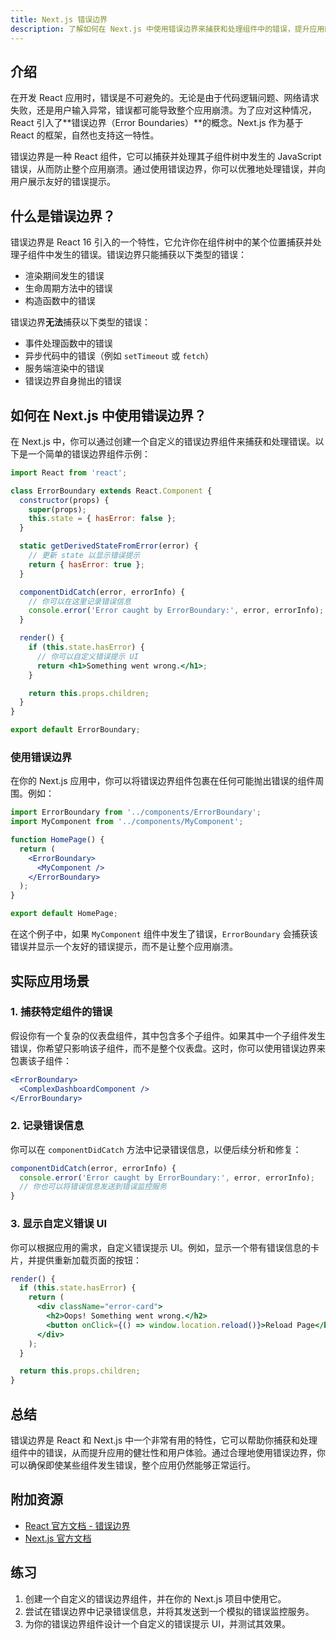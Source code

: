 ```yaml
---
title: Next.js 错误边界
description: 了解如何在 Next.js 中使用错误边界来捕获和处理组件中的错误，提升应用的健壮性和用户体验。
---
```


## 介绍

在开发 React 应用时，错误是不可避免的。无论是由于代码逻辑问题、网络请求失败，还是用户输入异常，错误都可能导致整个应用崩溃。为了应对这种情况，React 引入了**错误边界（Error Boundaries）**的概念。Next.js 作为基于 React 的框架，自然也支持这一特性。

错误边界是一种 React 组件，它可以捕获并处理其子组件树中发生的 JavaScript 错误，从而防止整个应用崩溃。通过使用错误边界，你可以优雅地处理错误，并向用户展示友好的错误提示。

## 什么是错误边界？

错误边界是 React 16 引入的一个特性，它允许你在组件树中的某个位置捕获并处理子组件中发生的错误。错误边界只能捕获以下类型的错误：

- 渲染期间发生的错误
- 生命周期方法中的错误
- 构造函数中的错误

错误边界**无法**捕获以下类型的错误：

- 事件处理函数中的错误
- 异步代码中的错误（例如 `setTimeout` 或 `fetch`）
- 服务端渲染中的错误
- 错误边界自身抛出的错误

## 如何在 Next.js 中使用错误边界？

在 Next.js 中，你可以通过创建一个自定义的错误边界组件来捕获和处理错误。以下是一个简单的错误边界组件示例：

```jsx
import React from 'react';

class ErrorBoundary extends React.Component {
  constructor(props) {
    super(props);
    this.state = { hasError: false };
  }

  static getDerivedStateFromError(error) {
    // 更新 state 以显示错误提示
    return { hasError: true };
  }

  componentDidCatch(error, errorInfo) {
    // 你可以在这里记录错误信息
    console.error('Error caught by ErrorBoundary:', error, errorInfo);
  }

  render() {
    if (this.state.hasError) {
      // 你可以自定义错误提示 UI
      return <h1>Something went wrong.</h1>;
    }

    return this.props.children;
  }
}

export default ErrorBoundary;
```

### 使用错误边界

在你的 Next.js 应用中，你可以将错误边界组件包裹在任何可能抛出错误的组件周围。例如：

```jsx
import ErrorBoundary from '../components/ErrorBoundary';
import MyComponent from '../components/MyComponent';

function HomePage() {
  return (
    <ErrorBoundary>
      <MyComponent />
    </ErrorBoundary>
  );
}

export default HomePage;
```

在这个例子中，如果 `MyComponent` 组件中发生了错误，`ErrorBoundary` 会捕获该错误并显示一个友好的错误提示，而不是让整个应用崩溃。

## 实际应用场景

### 1. 捕获特定组件的错误

假设你有一个复杂的仪表盘组件，其中包含多个子组件。如果其中一个子组件发生错误，你希望只影响该子组件，而不是整个仪表盘。这时，你可以使用错误边界来包裹该子组件：

```jsx
<ErrorBoundary>
  <ComplexDashboardComponent />
</ErrorBoundary>
```

### 2. 记录错误信息

你可以在 `componentDidCatch` 方法中记录错误信息，以便后续分析和修复：

```jsx
componentDidCatch(error, errorInfo) {
  console.error('Error caught by ErrorBoundary:', error, errorInfo);
  // 你也可以将错误信息发送到错误监控服务
}
```

### 3. 显示自定义错误 UI

你可以根据应用的需求，自定义错误提示 UI。例如，显示一个带有错误信息的卡片，并提供重新加载页面的按钮：

```jsx
render() {
  if (this.state.hasError) {
    return (
      <div className="error-card">
        <h2>Oops! Something went wrong.</h2>
        <button onClick={() => window.location.reload()}>Reload Page</button>
      </div>
    );
  }

  return this.props.children;
}
```

## 总结

错误边界是 React 和 Next.js 中一个非常有用的特性，它可以帮助你捕获和处理组件中的错误，从而提升应用的健壮性和用户体验。通过合理地使用错误边界，你可以确保即使某些组件发生错误，整个应用仍然能够正常运行。

## 附加资源

- [React 官方文档 - 错误边界](https://reactjs.org/docs/error-boundaries.html)
- [Next.js 官方文档](https://nextjs.org/docs)

## 练习

1. 创建一个自定义的错误边界组件，并在你的 Next.js 项目中使用它。
2. 尝试在错误边界中记录错误信息，并将其发送到一个模拟的错误监控服务。
3. 为你的错误边界组件设计一个自定义的错误提示 UI，并测试其效果。
